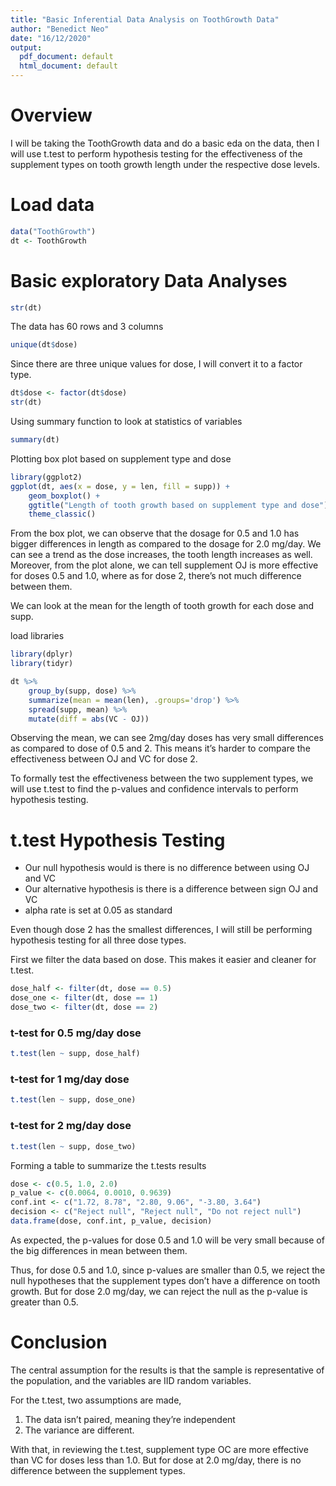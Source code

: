 ```yaml
---
title: "Basic Inferential Data Analysis on ToothGrowth Data"
author: "Benedict Neo"
date: "16/12/2020"
output:
  pdf_document: default
  html_document: default
---
```


# Overview
I will be taking the ToothGrowth data and do a basic eda on the data, then I will use t.test to perform hypothesis testing for the effectiveness of the supplement types on tooth growth length under the respective dose levels.

# Load data
```r
data("ToothGrowth")
dt <- ToothGrowth
```

# Basic exploratory Data Analyses


```r
str(dt)
```
The data has 60 rows and 3 columns

```r
unique(dt$dose)
```

Since there are three unique values for dose, I will convert it to a factor type.

```r
dt$dose <- factor(dt$dose)
str(dt)
```

Using summary function to look at statistics of variables
```r
summary(dt)
```

Plotting box plot based on supplement type and dose
```r
library(ggplot2)
ggplot(dt, aes(x = dose, y = len, fill = supp)) +
    geom_boxplot() +
    ggtitle("Length of tooth growth based on supplement type and dose") +
    theme_classic()
```
 
From the box plot, we can observe that the dosage for 0.5 and 1.0 has bigger differences in length as compared to the dosage for 2.0 mg/day. We can see a trend as the dose increases, the tooth length increases as well. Moreover, from the plot alone, we can tell supplement OJ is more effective for doses 0.5 and 1.0, where as for dose 2, there's not much difference between them.

\newpage

We can look at the mean for the length of tooth growth for each dose and supp.

load libraries 
```r
library(dplyr)
library(tidyr)
```

```r
dt %>%
    group_by(supp, dose) %>%
    summarize(mean = mean(len), .groups='drop') %>%
    spread(supp, mean) %>%
    mutate(diff = abs(VC - OJ))
```

Observing the mean, we can see 2mg/day doses has very small differences as compared to dose of 0.5 and 2. This means it's harder to compare the effectiveness between OJ and VC for dose 2. 

To formally test the effectiveness between the two supplement types, we will use t.test to find the p-values and confidence intervals to perform hypothesis testing.


# t.test Hypothesis Testing

* Our null hypothesis would is there is no difference between using OJ and VC
* Our alternative hypothesis is there is a difference between sign OJ and VC
* alpha rate is set at 0.05 as standard  

Even though dose 2 has the smallest differences, I will still be performing hypothesis testing for all three dose types. 

First we filter the data based on dose. This makes it easier and cleaner for t.test.
```r
dose_half <- filter(dt, dose == 0.5)
dose_one <- filter(dt, dose == 1)
dose_two <- filter(dt, dose == 2)
```

### t-test for 0.5 mg/day dose
```r
t.test(len ~ supp, dose_half)
```

###  t-test for 1 mg/day dose

```r
t.test(len ~ supp, dose_one)
```

###  t-test for 2 mg/day dose

```r
t.test(len ~ supp, dose_two)
```

\pagebreak

Forming a table to summarize the t.tests results 

```r
dose <- c(0.5, 1.0, 2.0)
p_value <- c(0.0064, 0.0010, 0.9639)
conf.int <- c("1.72, 8.78", "2.80, 9.06", "-3.80, 3.64")
decision <- c("Reject null", "Reject null", "Do not reject null")
data.frame(dose, conf.int, p_value, decision)
```

As expected, the p-values for dose 0.5 and 1.0 will be very small because of the big differences in mean between them. 

Thus, for dose 0.5 and 1.0, since p-values are smaller than 0.5, we reject the null hypotheses that the supplement types don't have a difference on tooth growth. But for dose 2.0 mg/day, we can reject the null as the p-value is greater than 0.5.

# Conclusion

The central assumption for the results is that the sample is representative of the population, and the variables are IID random variables. 

For the t.test, two assumptions are made,

1. The data isn't paired, meaning they're independent
2. The variance are different.

With that, in reviewing the t.test, supplement type OC are more effective than VC for doses less than 1.0. But for dose at 2.0 mg/day, there is no difference between the supplement types. 